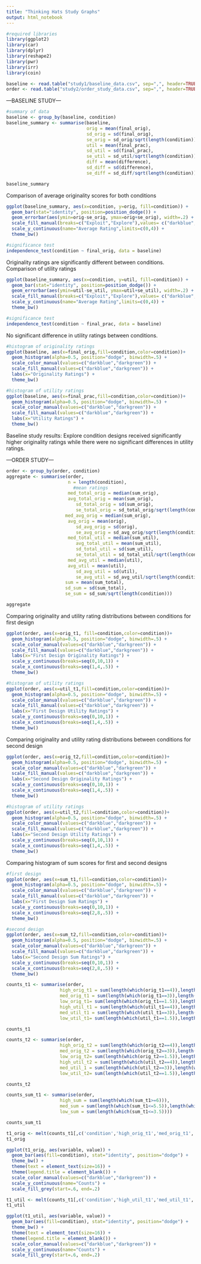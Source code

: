 ```yaml
---
title: "Thinking Hats Study Graphs"
output: html_notebook
---
```


```r
#required libraries
library(ggplot2)
library(car)
library(dplyr)
library(reshape2)
library(pwr)
library(irr)
library(coin)
```
```r
baseline <- read.table("study1/baseline_data.csv", sep=",", header=TRUE)
order <- read.table("study2/order_study_data.csv", sep=",", header=TRUE)
```

---BASELINE STUDY---
```r
#summary of data
baseline <- group_by(baseline, condition)
baseline_summary <- summarise(baseline,
                              orig = mean(final_orig),
                              sd_orig = sd(final_orig),
                              se_orig = sd_orig/sqrt(length(condition)),
                              util = mean(final_prac),
                              sd_util = sd(final_prac),
                              se_util = sd_util/sqrt(length(condition)),
                              diff = mean(difference),
                              sd_diff = sd(difference),
                              se_diff = sd_diff/sqrt(length(condition)))

baseline_summary
```
Comparison of average originality scores for both conditions
```r
ggplot(baseline_summary, aes(x=condition, y=orig, fill=condition)) +
  geom_bar(stat="identity", position=position_dodge()) +
  geom_errorbar(aes(ymin=orig-se_orig, ymax=orig+se_orig), width=.2) +
  scale_fill_manual(breaks=c("Exploit","Explore"),values= c("darkblue","darkgreen")) +
  scale_y_continuous(name="Average Rating",limits=c(0,4)) +
  theme_bw()

#significance test
independence_test(condition ~ final_orig, data = baseline)
```
Originality ratings are significantly different between conditions. Comparison of utility ratings
```r
ggplot(baseline_summary, aes(x=condition, y=util, fill=condition)) +
  geom_bar(stat="identity", position=position_dodge()) +
  geom_errorbar(aes(ymin=util-se_util, ymax=util+se_util), width=.2) +
  scale_fill_manual(breaks=c("Exploit","Explore"),values= c("darkblue","darkgreen")) +
  scale_y_continuous(name="Average Rating",limits=c(0,4)) +
  theme_bw()

#significance test
independence_test(condition ~ final_prac, data = baseline)
```
No significant difference in utility ratings between conditions.

```r
#histogram of originality ratings
ggplot(baseline, aes(x=final_orig,fill=condition,color=condition))+
  geom_histogram(alpha=0.5, position="dodge", binwidth=.5) +
  scale_color_manual(values=c("darkblue","darkgreen")) +
  scale_fill_manual(values=c("darkblue","darkgreen")) +
  labs(x="Originality Ratings") +
  theme_bw()

#histogram of utility ratings
ggplot(baseline, aes(x=final_prac,fill=condition,color=condition))+
  geom_histogram(alpha=0.5, position="dodge", binwidth=.5) +
  scale_color_manual(values=c("darkblue","darkgreen")) +
  scale_fill_manual(values=c("darkblue","darkgreen")) +
  labs(x="Utility Ratings") +
  theme_bw()
```
Baseline study results: Explore condition designs received significantly higher originality ratings while there were no significant differences in utility ratings.

---ORDER STUDY---
```r
order <- group_by(order, condition)
aggregate <- summarise(order,
                       n = length(condition),
                         #mean ratings
                       med_total_orig = median(sum_orig),   
                       avg_total_orig = mean(sum_orig),
                          sd_total_orig = sd(sum_orig),
                          se_total_orig = sd_total_orig/sqrt(length(condition)),
                      med_avg_orig = median(sum_orig),   
                       avg_orig = mean(orig),
                          sd_avg_orig = sd(orig),
                          se_avg_orig = sd_avg_orig/sqrt(length(condition)),
                       med_total_util = median(sum_util),
                          avg_total_util = mean(sum_util),
                          sd_total_util = sd(sum_util),
                          se_total_util = sd_total_util/sqrt(length(condition)),
                       med_avg_util = median(util),   
                       avg_util = mean(util),
                          sd_avg_util = sd(util),
                          se_avg_util = sd_avg_util/sqrt(length(condition)),
                      sum = mean(sum_total),
                      sd_sum = sd(sum_total),
                      se_sum = sd_sum/sqrt(length(condition)))

aggregate

```
Comparing originality and utility rating distributions between conditions for first design
```r

ggplot(order, aes(x=orig_t1, fill=condition,color=condition))+
  geom_histogram(alpha=0.5, position="dodge", binwidth=.5) +
  scale_color_manual(values=c("darkblue","darkgreen")) +
  scale_fill_manual(values=c("darkblue","darkgreen")) +
  labs(x="First Design Originality Ratings") +
  scale_y_continuous(breaks=seq(0,10,1)) +
  scale_x_continuous(breaks=seq(1,4,.5)) +
  theme_bw()

#histogram of utility ratings
ggplot(order, aes(x=util_t1,fill=condition,color=condition))+
  geom_histogram(alpha=0.5, position="dodge", binwidth=.5) +
  scale_color_manual(values=c("darkblue","darkgreen")) +
  scale_fill_manual(values=c("darkblue","darkgreen")) +
  labs(x="First Design Utility Ratings") +
  scale_y_continuous(breaks=seq(0,10,1)) +
  scale_x_continuous(breaks=seq(1,4,.5)) +
  theme_bw()
```
Comparing originality and utility rating distributions between conditions for second design
```r

ggplot(order, aes(x=orig_t2,fill=condition,color=condition))+
  geom_histogram(alpha=0.5, position="dodge", binwidth=.5) +
  scale_color_manual(values=c("darkblue","darkgreen")) +
  scale_fill_manual(values=c("darkblue","darkgreen")) +
  labs(x="Second Design Originality Ratings") +
  scale_y_continuous(breaks=seq(0,10,1)) +
  scale_x_continuous(breaks=seq(1,4,.5)) +
  theme_bw()

#histogram of utility ratings
ggplot(order, aes(x=util_t2,fill=condition,color=condition))+
  geom_histogram(alpha=0.5, position="dodge", binwidth=.5) +
  scale_color_manual(values=c("darkblue","darkgreen")) +
  scale_fill_manual(values=c("darkblue","darkgreen")) +
  labs(x="Second Design Utility Ratings") +
  scale_y_continuous(breaks=seq(0,10,1)) +
  scale_x_continuous(breaks=seq(1,4,.5)) +
  theme_bw()
```
Comparing histogram of sum scores for first and second designs
```r
#first design
ggplot(order, aes(x=sum_t1,fill=condition,color=condition))+
  geom_histogram(alpha=0.5, position="dodge", binwidth=.5) +
  scale_color_manual(values=c("darkblue","darkgreen")) +
  scale_fill_manual(values=c("darkblue","darkgreen")) +
  labs(x="First Design Sum Ratings") +
  scale_y_continuous(breaks=seq(0,10,1)) +
  scale_x_continuous(breaks=seq(2,8,.5)) +
  theme_bw()

#second design
ggplot(order, aes(x=sum_t2,fill=condition,color=condition))+
  geom_histogram(alpha=0.5, position="dodge", binwidth=.5) +
  scale_color_manual(values=c("darkblue","darkgreen")) +
  scale_fill_manual(values=c("darkblue","darkgreen")) +
  labs(x="Second Design Sum Ratings") +
  scale_y_continuous(breaks=seq(0,10,1)) +
  scale_x_continuous(breaks=seq(2,8,.5)) +
  theme_bw()
```
```r
counts_t1 <- summarise(order,
                    high_orig_t1 = sum(length(which(orig_t1==4)),length(which(orig_t1==3.5))),
                    med_orig_t1 = sum(length(which(orig_t1==3)),length(which(orig_t1==2.5)),length(which(orig_t1==2))),
                    low_orig_t1= sum(length(which(orig_t1==1.5)),length(which(orig_t1==1))),
                    high_util_t1 = sum(length(which(util_t1==4)),length(which(util_t1==3.5))),
                    med_util_t1 = sum(length(which(util_t1==3)),length(which(util_t1==2)),length(which(util_t1==2.5))),
                    low_util_t1= sum(length(which(util_t1==1.5)),length(which(util_t1==1))))

counts_t1
```
```r
counts_t2 <- summarise(order,
                    high_orig_t2 = sum(length(which(orig_t2==4)),length(which(orig_t2==3.5))),
                    med_orig_t2 = sum(length(which(orig_t2==3)),length(which(orig_t2==2.5)),length(which(orig_t2==2))),
                    low_orig_t2= sum(length(which(orig_t2==1.5)),length(which(orig_t2==1))),
                    high_util_t2 = sum(length(which(util_t2==4)),length(which(util_t2==3.5))),
                    med_util_1 = sum(length(which(util_t2==3)),length(which(util_t2==2)),length(which(util_t2==2.5))),
                    low_util_t2= sum(length(which(util_t2==1.5)),length(which(util_t2==1))))

counts_t2
```
```r
counts_sum_t1 <- summarise(order,
                    high_sum = sum(length(which(sum_t1>=6))),
                    med_sum = sum(length(which(sum_t1<=5.5)),length(which(sum_t1>=4))),
                    low_sum = sum(length(which(sum_t1<=3.5))))

counts_sum_t1
```
```r
t1_orig <- melt(counts_t1[,c('condition','high_orig_t1','med_orig_t1','low_orig_t1')], id.vars=1)
t1_orig

ggplot(t1_orig, aes(variable, value)) +
  geom_bar(aes(fill=condition), stat="identity", position="dodge") +
  theme_bw() +
  theme(text = element_text(size=16)) + 
  theme(legend.title = element_blank()) +
  scale_color_manual(values=c("darkblue","darkgreen")) +
  scale_y_continuous(name="Counts") +
  scale_fill_grey(start=.6, end=.2)
```


```r
t1_util <- melt(counts_t1[,c('condition','high_util_t1','med_util_t1','low_util_t1')], id.vars=1)
t1_util

ggplot(t1_util, aes(variable, value)) +
  geom_bar(aes(fill=condition), stat="identity", position="dodge") +
  theme_bw() +
  theme(text = element_text(size=16)) + 
  theme(legend.title = element_blank()) +
  scale_color_manual(values=c("darkblue","darkgreen")) +
  scale_y_continuous(name="Counts") +
  scale_fill_grey(start=.6, end=.2)
```

